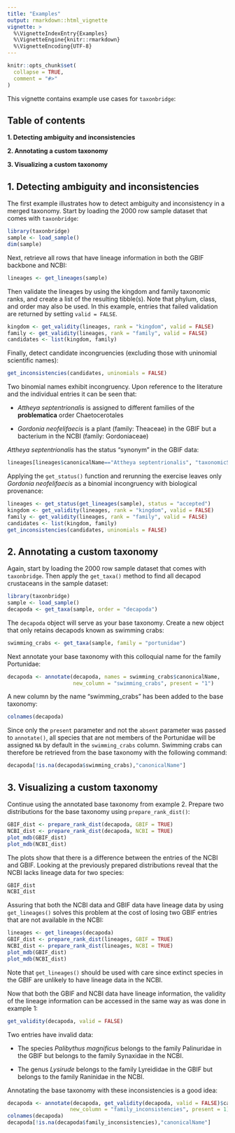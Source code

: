 ```yaml
---
title: "Examples"
output: rmarkdown::html_vignette
vignette: >
  %\VignetteIndexEntry{Examples}
  %\VignetteEngine{knitr::rmarkdown}
  %\VignetteEncoding{UTF-8}
---
```


```r
knitr::opts_chunk$set(
  collapse = TRUE,
  comment = "#>"
)
```

This vignette contains example use cases for `taxonbridge`:

## Table of contents

**1. Detecting ambiguity and inconsistencies**

**2. Annotating a custom taxonomy**

**3. Visualizing a custom taxonomy**

## 1. Detecting ambiguity and inconsistencies

The first example illustrates how to detect ambiguity and inconsistency in a merged taxonomy. Start by loading the 2000 row sample dataset that comes with `taxonbridge`:

```r
library(taxonbridge)
sample <- load_sample()
dim(sample)
```

Next, retrieve all rows that have lineage information in both the GBIF backbone and NCBI:

```r
lineages <- get_lineages(sample)
```

Then validate the lineages by using the kingdom and family taxonomic ranks, and create a list of the resulting tibble(s). Note that phylum, class, and order may also be used. In this example, entries that failed validation are returned by setting `valid = FALSE`.

```r
kingdom <- get_validity(lineages, rank = "kingdom", valid = FALSE)
family <- get_validity(lineages, rank = "family", valid = FALSE)
candidates <- list(kingdom, family)
```

Finally, detect candidate incongruencies (excluding those with uninomial scientific names):

```r
get_inconsistencies(candidates, uninomials = FALSE)
```

Two binomial names exhibit incongruency. Upon reference to the literature and the individual entries it can be seen that: 

* *Attheya septentrionalis* is assigned to different families of the **problematica** order Chaetocerotales

* *Gordonia neofelifaecis* is a plant (family: Theaceae) in the GBIF but a bacterium in the NCBI (family: Gordoniaceae)

*Attheya septentrionalis* has the status "synonym" in the GBIF data:

```r
lineages[lineages$canonicalName=="Attheya septentrionalis", "taxonomicStatus"]
```

Applying the `get_status()` function and rerunning the exercise leaves only *Gordonia neofelifaecis* as a binomial incongruency with biological provenance:

```r
lineages <- get_status(get_lineages(sample), status = "accepted")
kingdom <- get_validity(lineages, rank = "kingdom", valid = FALSE)
family <- get_validity(lineages, rank = "family", valid = FALSE)
candidates <- list(kingdom, family)
get_inconsistencies(candidates, uninomials = FALSE)
```

## 2. Annotating a custom taxonomy

Again, start by loading the 2000 row sample dataset that comes with `taxonbridge`. Then apply the `get_taxa()` method to find all decapod crustaceans in the sample dataset: 

```r
library(taxonbridge)
sample <- load_sample()
decapoda <- get_taxa(sample, order = "decapoda")
```

The `decapoda` object will serve as your base taxonomy. Create a new object that only retains decapods known as swimming crabs:

```r
swimming_crabs <- get_taxa(sample, family = "portunidae")
```

Next annotate your base taxonomy with this colloquial name for the family Portunidae:

```r
decapoda <- annotate(decapoda, names = swimming_crabs$canonicalName, 
                     new_column = "swimming_crabs", present = "1")
```

A new column by the name "swimming_crabs" has been added to the base taxonomy:

```r
colnames(decapoda)
```

Since only the `present` parameter and not the `absent` parameter was passed to `annotate()`, all species that are not members of the Portunidae will be assigned `NA` by default in the `swimming_crabs` column. Swimming crabs can therefore be retrieved from the base taxonomy with the following command:

```r
decapoda[!is.na(decapoda$swimming_crabs),"canonicalName"]
```

## 3. Visualizing a custom taxonomy

Continue using the annotated base taxonomy from example 2. Prepare two distributions for the base taxonomy using `prepare_rank_dist()`:

```r
GBIF_dist <- prepare_rank_dist(decapoda, GBIF = TRUE)
NCBI_dist <- prepare_rank_dist(decapoda, NCBI = TRUE)
plot_mdb(GBIF_dist)
plot_mdb(NCBI_dist)
```

The plots show that there is a difference between the entries of the NCBI and GBIF. Looking at the previously prepared distributions reveal that the NCBI lacks lineage data for two species:

```r
GBIF_dist
NCBI_dist 
```

Assuring that both the NCBI data and GBIF data have lineage data by using `get_lineages()` solves this problem at the cost of losing two GBIF entries that are not available in the NCBI:

```r
lineages <- get_lineages(decapoda)
GBIF_dist <- prepare_rank_dist(lineages, GBIF = TRUE)
NCBI_dist <- prepare_rank_dist(lineages, NCBI = TRUE)
plot_mdb(GBIF_dist)
plot_mdb(NCBI_dist)
```

Note that `get_lineages()` should be used with care since extinct species in the GBIF are unlikely to have lineage data in the NCBI.

Now that both the GBIF and NCBI data have lineage information, the validity of the lineage information can be accessed in the same way as was done in example 1:

```r
get_validity(decapoda, valid = FALSE)
```

Two entries have invalid data:

* The species *Palibythus magnificus* belongs to the family Palinuridae in the GBIF but belongs to the family Synaxidae in the NCBI.

* The genus *Lysirude* belongs to the family Lyreididae in the GBIF but belongs to the family Raninidae in the NCBI.

Annotating the base taxonomy with these inconsistencies is a good idea:

```r
decapoda <- annotate(decapoda, get_validity(decapoda, valid = FALSE)$canonicalName,
                    new_column = "family_inconsistencies", present = 1)
colnames(decapoda)
decapoda[!is.na(decapoda$family_inconsistencies),"canonicalName"]
```
